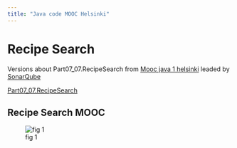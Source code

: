 ```yaml
---
title: "Java code MOOC Helsinki"
---
```


# Recipe Search

Versions about Part07_07.RecipeSearch from [Mooc java 1 helsinki](https://java-programming.mooc.fi/) leaded by [SonarQube](https://www.sonarsource.com/products/sonarqube/)


[Part07_07.RecipeSearch](https://java-programming.mooc.fi/part-7/3-larger-exercises)

##  Recipe Search MOOC

![fig 1](images/recipeSearch.PNG)
